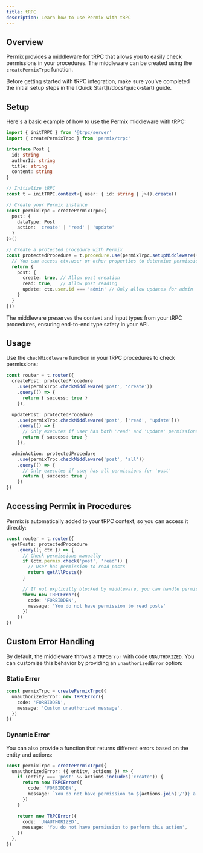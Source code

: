 ```yaml
---
title: tRPC
description: Learn how to use Permix with tRPC
---
```


## Overview

Permix provides a middleware for tRPC that allows you to easily check permissions in your procedures. The middleware can be created using the `createPermixTrpc` function.

<Callout>
Before getting started with tRPC integration, make sure you've completed the initial setup steps in the [Quick Start](/docs/quick-start) guide.
</Callout>

<Steps>

<Step>

## Setup

Here's a basic example of how to use the Permix middleware with tRPC:

```ts twoslash
import { initTRPC } from '@trpc/server'
import { createPermixTrpc } from 'permix/trpc'

interface Post {
  id: string
  authorId: string
  title: string
  content: string
}

// Initialize tRPC
const t = initTRPC.context<{ user: { id: string } }>().create()

// Create your Permix instance
const permixTrpc = createPermixTrpc<{
  post: {
    dataType: Post
    action: 'create' | 'read' | 'update'
  }
}>()

// Create a protected procedure with Permix
const protectedProcedure = t.procedure.use(permixTrpc.setupMiddleware(({ ctx }) => {
  // You can access ctx.user or other properties to determine permissions
  return {
    post: {
      create: true, // Allow post creation
      read: true,   // Allow post reading
      update: ctx.user.id === 'admin' // Only allow updates for admin
    }
  }
}))
```

<Callout>
The middleware preserves the context and input types from your tRPC procedures, ensuring end-to-end type safety in your API.
</Callout>

</Step>

<Step>

## Usage

Use the `checkMiddleware` function in your tRPC procedures to check permissions:

```ts
const router = t.router({
  createPost: protectedProcedure
    .use(permixTrpc.checkMiddleware('post', 'create'))
    .query(() => {
      return { success: true }
    }),

  updatePost: protectedProcedure
    .use(permixTrpc.checkMiddleware('post', ['read', 'update']))
    .query(() => {
      // Only executes if user has both 'read' and 'update' permissions
      return { success: true }
    }),

  adminAction: protectedProcedure
    .use(permixTrpc.checkMiddleware('post', 'all'))
    .query(() => {
      // Only executes if user has all permissions for 'post'
      return { success: true }
    })
})
```

</Step>

<Step>

## Accessing Permix in Procedures

Permix is automatically added to your tRPC context, so you can access it directly:

```ts
const router = t.router({
  getPosts: protectedProcedure
    .query(({ ctx }) => {
      // Check permissions manually
      if (ctx.permix.check('post', 'read')) {
        // User has permission to read posts
        return getAllPosts()
      }

      // If not explicitly blocked by middleware, you can handle permission failures here
      throw new TRPCError({
        code: 'FORBIDDEN',
        message: 'You do not have permission to read posts'
      })
    })
})
```

</Step>

</Steps>

## Custom Error Handling

By default, the middleware throws a `TRPCError` with code `UNAUTHORIZED`. You can customize this behavior by providing an `unauthorizedError` option:

### Static Error

```ts
const permixTrpc = createPermixTrpc({
  unauthorizedError: new TRPCError({
    code: 'FORBIDDEN',
    message: 'Custom unauthorized message',
  })
})
```

### Dynamic Error

You can also provide a function that returns different errors based on the entity and actions:

```ts
const permixTrpc = createPermixTrpc({
  unauthorizedError: ({ entity, actions }) => {
    if (entity === 'post' && actions.includes('create')) {
      return new TRPCError({
        code: 'FORBIDDEN',
        message: `You do not have permission to ${actions.join('/')} a ${entity}`,
      })
    }

    return new TRPCError({
      code: 'UNAUTHORIZED',
      message: 'You do not have permission to perform this action',
    })
  },
})
```
